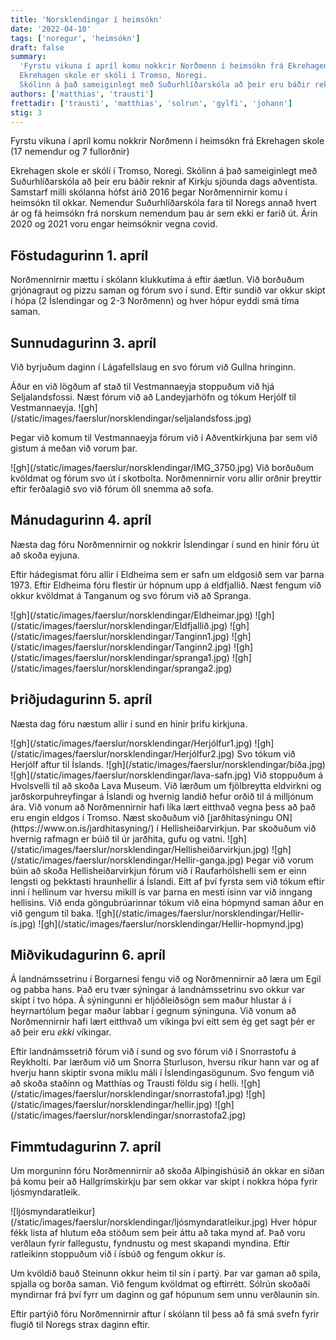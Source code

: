 ```yaml
---
title: 'Norsklendingar í heimsókn'
date: '2022-04-10'
tags: ['noregur', 'heimsókn']
draft: false
summary:
  'Fyrstu vikuna í apríl komu nokkrir Norðmenn í heimsókn frá Ekrehagen skole (17 nemendur og 7 fullorðnir)
  Ekrehagen skole er skóli í Tromso, Noregi.
  Skólinn á það sameiginlegt með Suðurhlíðarskóla að þeir eru báðir reknir af Kirkju sjöunda dags aðventista.'
authors: ['matthias', 'trausti']
frettadir: ['trausti', 'matthias', 'solrun', 'gylfi', 'johann']
stig: 3
---
```


Fyrstu vikuna í apríl komu nokkrir Norðmenn í heimsókn frá Ekrehagen skole (17 nemendur og 7 fullorðnir)

Ekrehagen skole er skóli í Tromso, Noregi.
Skólinn á það sameiginlegt með Suðurhlíðarskóla að þeir eru báðir reknir af Kirkju sjöunda dags aðventista.
Samstarf milli skólanna hófst árið 2016 þegar Norðmennirnir komu í heimsókn til okkar.
Nemendur Suðurhlíðarskóla fara til Noregs annað hvert ár og fá heimsókn frá norskum nemendum þau ár sem ekki er farið út.
Árin 2020 og 2021 voru engar heimsóknir vegna covid.

## Föstudagurinn 1. apríl

Norðmennirnir mættu í skólann klukkutíma á eftir áætlun.
Við borðuðum grjónagraut og pizzu saman og fórum svo í sund.
Eftir sundið var okkur skipt í hópa (2 Íslendingar og 2-3 Norðmenn)
og hver hópur eyddi smá tíma saman.

## Sunnudagurinn 3. apríl

Við byrjuðum daginn í Lágafellslaug en svo fórum við Gullna hringinn.

<Grid>
  <GridItem>
    Áður en við lögðum af stað til Vestmannaeyja stoppuðum við hjá Seljalandsfossi. Næst fórum við
    að Landeyjarhöfn og tókum Herjólf til Vestmannaeyja.
  </GridItem>
  <GridItem>![gh](/static/images/faerslur/norsklendingar/seljalandsfoss.jpg)</GridItem>
</Grid>

Þegar við komum til Vestmannaeyja fórum við í Aðventkirkjuna þar sem við gistum á meðan við vorum þar.

<Grid>
  <GridItem>![gh](/static/images/faerslur/norsklendingar/IMG_3750.jpg)</GridItem>
  <GridItem>
    Við borðuðum kvöldmat og fórum svo út í skotbolta. Norðmennirnir voru allir orðnir þreyttir
    eftir ferðalagið svo við fórum öll snemma að sofa.
  </GridItem>
</Grid>

## Mánudagurinn 4. apríl

Næsta dag fóru Norðmennirnir og nokkrir Íslendingar í sund en hinir fóru út að skoða eyjuna.

Eftir hádegismat fóru allir í Eldheima sem er safn um eldgosið sem var þarna 1973.
Eftir Eldheima fóru flestir úr hópnum upp á eldfjallið.
Næst fengum við okkur kvöldmat á Tanganum og svo fórum við að Spranga.

<Grid>
  <GridItem>![gh](/static/images/faerslur/norsklendingar/Eldheimar.jpg)</GridItem>
  <GridItem>![gh](/static/images/faerslur/norsklendingar/Eldfjallið.jpg)</GridItem>
  <GridItem>![gh](/static/images/faerslur/norsklendingar/Tanginn1.jpg)</GridItem>
  <GridItem>![gh](/static/images/faerslur/norsklendingar/Tanginn2.jpg)</GridItem>
  <GridItem>![gh](/static/images/faerslur/norsklendingar/spranga1.jpg)</GridItem>
  <GridItem>![gh](/static/images/faerslur/norsklendingar/spranga2.jpg)</GridItem>
</Grid>

## Þriðjudagurinn 5. apríl

Næsta dag fóru næstum allir í sund en hinir þrifu kirkjuna.

<Grid>
  <GridItem>![gh](/static/images/faerslur/norsklendingar/Herjólfur1.jpg)</GridItem>
  <GridItem>![gh](/static/images/faerslur/norsklendingar/Herjólfur2.jpg)</GridItem>
  <GridItem>Svo tókum við Herjólf aftur til Íslands.</GridItem>
  <GridItem>![gh](/static/images/faerslur/norsklendingar/bíða.jpg)</GridItem>
</Grid>

<Grid>
  <GridItem>![gh](/static/images/faerslur/norsklendingar/lava-safn.jpg)</GridItem>
  <GridItem>
    Við stoppuðum á Hvolsvelli til að skoða Lava Museum. Við lærðum um fjölbreytta eldvirkni og
    jarðskorpuhreyfingar á Íslandi og hvernig landið hefur orðið til á milljónum ára. Við vonum að
    Norðmennirnir hafi líka lært eitthvað vegna þess að það eru engin eldgos í Tromso.
  </GridItem>
  <GridItem>
    Næst skoðuðum við [jarðhitasýningu ON](https://www.on.is/jardhitasyning/) í Hellisheiðarvirkjun.
    Þar skoðuðum við hvernig rafmagn er búið til úr jarðhita, gufu og vatni.
  </GridItem>
  <GridItem>![gh](/static/images/faerslur/norsklendingar/Hellisheiðarvirkjun.jpg)</GridItem>
</Grid>

<Grid>
  <GridItem>![gh](/static/images/faerslur/norsklendingar/Hellir-ganga.jpg)</GridItem>
  <GridItem>
    Þegar við vorum búin að skoða Hellisheiðarvirkjun fórum við í Raufarhólshelli sem er einn
    lengsti og þekktasti hraunhellir á Íslandi. Eitt af því fyrsta sem við tókum eftir inni í
    hellinum var hversu mikill ís var þarna en mesti ísinn var við inngang hellisins. Við enda
    göngubrúarinnar tókum við eina hópmynd saman áður en við gengum til baka.
  </GridItem>
  <GridItem>![gh](/static/images/faerslur/norsklendingar/Hellir-ís.jpg)</GridItem>
  <GridItem>![gh](/static/images/faerslur/norsklendingar/Hellir-hopmynd.jpg)</GridItem>
</Grid>

## Miðvikudagurinn 6. apríl

Á landnámssetrinu í Borgarnesi fengu við og Norðmennirnir að læra um Egil og pabba hans.
Það eru tvær sýningar á landnámssetrinu svo okkur var skipt í tvo hópa.
Á sýningunni er hljóðleiðsögn sem maður hlustar á í heyrnartólum þegar maður labbar í gegnum sýninguna.
Við vonum að Norðmennirnir hafi lært eitthvað um víkinga því eitt sem ég get sagt þér er að þeir eru _ekki_ víkingar.

<Grid>
  <GridItem>
    Eftir landnámssetrið fórum við í sund og svo fórum við í Snorrastofu á Reykholti. Þar lærðum við
    um Snorra Sturluson, hversu ríkur hann var og af hverju hann skiptir svona miklu máli í
    Íslendingasögunum. Svo fengum við að skoða staðinn og Matthías og Trausti földu sig í helli.
  </GridItem>
  <GridItem>![gh](/static/images/faerslur/norsklendingar/snorrastofa1.jpg)</GridItem>
  <GridItem>![gh](/static/images/faerslur/norsklendingar/hellir.jpg)</GridItem>
  <GridItem>![gh](/static/images/faerslur/norsklendingar/snorrastofa2.jpg)</GridItem>
</Grid>

## Fimmtudagurinn 7. apríl

Um morguninn fóru Norðmennirnir að skoða Alþingishúsið án okkar en síðan þá komu þeir að Hallgrímskirkju
þar sem okkar var skipt í nokkra hópa fyrir ljósmyndaratleik.

<Grid>
  <GridItem>
    ![ljósmyndaratleikur](/static/images/faerslur/norsklendingar/ljósmyndaratleikur.jpg)
  </GridItem>
  <GridItem>
    Hver hópur fékk lista af hlutum eða stöðum sem þeir áttu að taka mynd af. Það voru verðlaun
    fyrir fallegustu, fyndnustu og mest skapandi myndina. Eftir ratleikinn stoppuðum við í ísbúð og
    fengum okkur ís.
  </GridItem>
</Grid>

Um kvöldið bauð Steinunn okkur heim til sín í partý.
Þar var gaman að spila, spjalla og borða saman.
Við fengum kvöldmat og eftirrétt. Sólrún skoðaði myndirnar frá því fyrr um daginn og gaf hópunum sem unnu verðlaunin sín.

Eftir partýið fóru Norðmennirnir aftur í skólann til þess að fá smá svefn fyrir flugið til Noregs strax daginn eftir.
